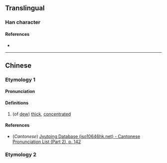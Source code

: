 {{character info}}
==Translingual==

===Han character===
{{Han char|rn=85|rad=水|as=10|sn=13|four=32119|canj=EUMT|ids=⿰氵豈}}

====References====
* {{Han ref|kx=0640.310|dkj=17976|dj=1048.060|hdz=31699.050|uh=6EB0|ud=28336|bh=DE55|bd=56917}}

----

==Chinese==
{{zh-forms|s=𰛥}}

===Etymology 1===

====Pronunciation====
{{zh-pron
|m=ái
|c=ji4
|mc=y
|oc=y
|ma=
|cat=a
}}

====Definitions====
{{zh-hanzi}}

# (of [[dew]])  [[thick]], [[concentrated]]

====References====
* (''Cantonese'') [http://www.iso10646hk.net/jp/document/download.jsp Jyutping Database (iso10646hk.net) - Cantonese Pronunciation List (Part 2), p. 142]

===Etymology 2===
{{zh-see|皑|a}}